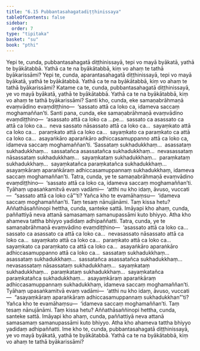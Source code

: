 ```yaml
---
title: "6.15 Pubbantasahagatadiṭṭhinissaya"
tableOfContents: false
sidebar:
  order: 7
type: "tipitaka"
basket: "su"
book: "pthi"
---
```



<DynamicBreadcrumb />

<Division number="191" book="pthi">

<Paragraph number="387" book="pthi">
Yepi te, cunda, pubbantasahagatā diṭṭhinissayā, tepi vo mayā byākatā, yathā te byākātabbā. Yathā ca te na byākātabbā, kiṃ vo ahaṃ te tathā byākarissāmi? Yepi te, cunda, aparantasahagatā diṭṭhinissayā, tepi vo mayā byākatā, yathā te byākātabbā. Yathā ca te na byākātabbā, kiṃ vo ahaṃ te tathā byākarissāmi? Katame ca te, cunda, pubbantasahagatā diṭṭhinissayā, ye vo mayā byākatā, yathā te byākātabbā. Yathā ca te na byākātabbā, kiṃ vo ahaṃ te tathā byākarissāmi? Santi kho, cunda, eke samaṇabrāhmaṇā evaṃvādino evaṃdiṭṭhino—  ‘sassato attā ca loko ca, idameva saccaṃ moghamaññan’ti. Santi pana, cunda, eke samaṇabrāhmaṇā evaṃvādino evaṃdiṭṭhino—  ‘asassato attā ca loko ca …pe…  sassato ca asassato ca attā ca loko ca…  neva sassato nāsassato attā ca loko ca…  sayaṃkato attā ca loko ca…  paraṃkato attā ca loko ca…  sayaṃkato ca paraṃkato ca attā ca loko ca…  asayaṅkāro aparaṅkāro adhiccasamuppanno attā ca loko ca, idameva saccaṃ moghamaññan’ti. ‘Sassataṃ sukhadukkhaṃ…  asassataṃ sukhadukkhaṃ…  sassatañca asassatañca sukhadukkhaṃ…  nevasassataṃ nāsassataṃ sukhadukkhaṃ…  sayaṃkataṃ sukhadukkhaṃ…  paraṃkataṃ sukhadukkhaṃ…  sayaṃkatañca paraṃkatañca sukhadukkhaṃ…  asayaṃkāraṃ aparaṅkāraṃ adhiccasamuppannaṃ sukhadukkhaṃ, idameva saccaṃ moghamaññan’ti.
</Paragraph>

</Division>
<Division number="192" book="pthi">

<Paragraph number="388" book="pthi">
Tatra, cunda, ye te samaṇabrāhmaṇā evaṃvādino evaṃdiṭṭhino—  ‘sassato attā ca loko ca, idameva saccaṃ moghamaññan’ti. Tyāhaṃ upasaṅkamitvā evaṃ vadāmi—  ‘atthi nu kho idaṃ, āvuso, vuccati—  “sassato attā ca loko cā”’ti? Yañca kho te evamāhaṃsu—  ‘idameva saccaṃ moghamaññan’ti. Taṃ tesaṃ nānujānāmi. Taṃ kissa hetu? Aññathāsaññinopi hettha, cunda, santeke sattā. Imāyapi kho ahaṃ, cunda, paññattiyā neva attanā samasamaṃ samanupassāmi kuto bhiyyo. Atha kho ahameva tattha bhiyyo yadidaṃ adhipaññatti.
</Paragraph>

</Division>
<Division number="193" book="pthi">

<Paragraph number="389" book="pthi">
Tatra, cunda, ye te samaṇabrāhmaṇā evaṃvādino evaṃdiṭṭhino—  ‘asassato attā ca loko ca…  sassato ca asassato ca attā ca loko ca…  nevasassato nāsassato attā ca loko ca…  sayaṃkato attā ca loko ca…  paraṃkato attā ca loko ca…  sayaṃkato ca paraṃkato ca attā ca loko ca…  asayaṅkāro aparaṅkāro adhiccasamuppanno attā ca loko ca…  sassataṃ sukhadukkhaṃ…  asassataṃ sukhadukkhaṃ…  sassatañca asassatañca sukhadukkhaṃ…  nevasassataṃ nāsassataṃ sukhadukkhaṃ…  sayaṃkataṃ sukhadukkhaṃ…  paraṃkataṃ sukhadukkhaṃ…  sayaṃkatañca paraṃkatañca sukhadukkhaṃ…  asayaṃkāraṃ aparaṅkāraṃ adhiccasamuppannaṃ sukhadukkhaṃ, idameva saccaṃ moghamaññan’ti. Tyāhaṃ upasaṅkamitvā evaṃ vadāmi—  ‘atthi nu kho idaṃ, āvuso, vuccati—  “asayaṃkāraṃ aparaṅkāraṃ adhiccasamuppannaṃ sukhadukkhan”’ti? Yañca kho te evamāhaṃsu—  ‘idameva saccaṃ moghamaññan’ti. Taṃ tesaṃ nānujānāmi. Taṃ kissa hetu? Aññathāsaññinopi hettha, cunda, santeke sattā. Imāyapi kho ahaṃ, cunda, paññattiyā neva attanā samasamaṃ samanupassāmi kuto bhiyyo. Atha kho ahameva tattha bhiyyo yadidaṃ adhipaññatti. Ime kho te, cunda, pubbantasahagatā diṭṭhinissayā, ye vo mayā byākatā, yathā te byākātabbā. Yathā ca te na byākātabbā, kiṃ vo ahaṃ te tathā byākarissāmi?
</Paragraph>
</Division>
